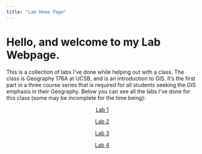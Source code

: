 ```yaml
---
title: "Lab Home Page"
---
```


# Hello, and welcome to my Lab Webpage. 

This is a collection of labs I've done while helping out with a class. The class is Geography 176A at UCSB, and is an introduction to GIS. It's the first part in a three course series that is required for all students seeking the GIS emphasis in their Geography. Below you can see all the labs I've done for this class (some may be incomplete for the time being):

<center>
[Lab 1]()

[Lab 2](https://iamryane.github.io/geog176A_labs/lab-02.html)

[Lab 3](https://iamryane.github.io/geog176A_labs/lab-03.html)

[Lab 4](https://iamryane.github.io/geog176A_labs/lab-03.html)
</center>